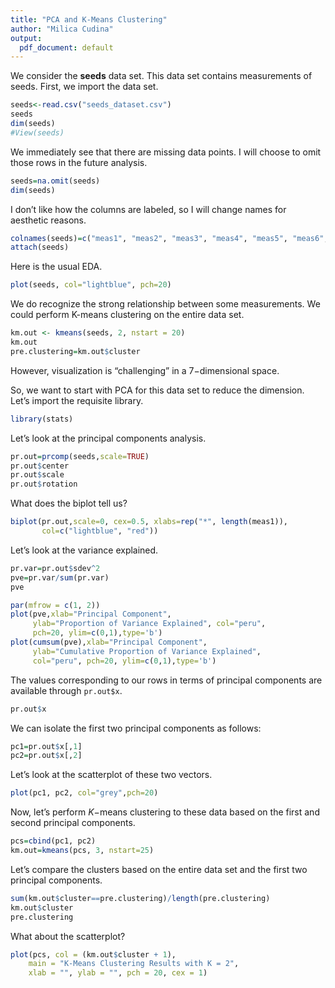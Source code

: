 ```yaml
---
title: "PCA and K-Means Clustering"
author: "Milica Cudina"
output:
  pdf_document: default
---
```


We consider the **seeds** data set. This data set contains measurements of seeds. First, we import the data set. 

```r
seeds<-read.csv("seeds_dataset.csv")
seeds
dim(seeds)
#View(seeds)
```

We immediately see that there are missing data points. I will choose to omit those rows in the future analysis. 

```r
seeds=na.omit(seeds)
dim(seeds)
```

I don't like how the columns are labeled, so I will change names for aesthetic reasons. 

```r
colnames(seeds)=c("meas1", "meas2", "meas3", "meas4", "meas5", "meas6", "meas7")
attach(seeds)
```

Here is the usual EDA. 

```r
plot(seeds, col="lightblue", pch=20)
```

We do recognize the strong relationship between some measurements. We could perform K-means clustering on the entire data set. 

```r
km.out <- kmeans(seeds, 2, nstart = 20)
km.out
pre.clustering=km.out$cluster
```

However, visualization is "challenging" in a $7-$dimensional space. 

So, we want to start with PCA for this data set to reduce the dimension. Let's import the requisite library. 

```r
library(stats)
```

Let's look at the principal components analysis. 

```r
pr.out=prcomp(seeds,scale=TRUE)
pr.out$center
pr.out$scale
pr.out$rotation
```
What does the biplot tell us?

```r
biplot(pr.out,scale=0, cex=0.5, xlabs=rep("*", length(meas1)),
       col=c("lightblue", "red"))
```

Let's look at the variance explained. 

```r
pr.var=pr.out$sdev^2
pve=pr.var/sum(pr.var)
pve

par(mfrow = c(1, 2))
plot(pve,xlab="Principal Component", 
     ylab="Proportion of Variance Explained", col="peru", 
     pch=20, ylim=c(0,1),type='b')
plot(cumsum(pve),xlab="Principal Component", 
     ylab="Cumulative Proportion of Variance Explained", 
     col="peru", pch=20, ylim=c(0,1),type='b')
```

The values corresponding to our rows in terms of principal components are available through `pr.out$x`. 

```r
pr.out$x
```

We can isolate the first two principal components as follows:

```r
pc1=pr.out$x[,1]
pc2=pr.out$x[,2]
```

Let's look at the scatterplot of these two vectors. 

```r
plot(pc1, pc2, col="grey",pch=20)
```

Now, let's perform $K-$means clustering to these data based on the first and second principal components. 

```r
pcs=cbind(pc1, pc2)
km.out=kmeans(pcs, 3, nstart=25)
```

Let's compare the clusters based on the entire data set and the first two principal components. 

```r
sum(km.out$cluster==pre.clustering)/length(pre.clustering)
km.out$cluster
pre.clustering
```

What about the scatterplot?

```r
plot(pcs, col = (km.out$cluster + 1),
    main = "K-Means Clustering Results with K = 2",
    xlab = "", ylab = "", pch = 20, cex = 1)
```

